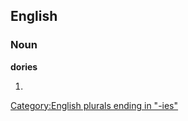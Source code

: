 ==English==

===Noun===
'''dories'''

# {{plural of|[[dory]]}}

[[Category:English plurals ending in "-ies"]]